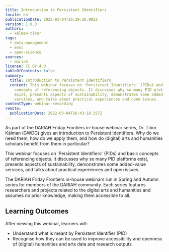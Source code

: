 ```yaml
---
title: Introduction to Persistent Identifiers
locale: en
publicationDate: 2022-03-04T16:29:26.992Z
version: 1.0.0
authors:
  - kálman-tibor
tags:
  - data-management
  - eosc
  - open-science
sources:
  - dariah
license: CC BY 4.0
tableOfContents: false
summary:
  title: Introduction to Persistent Identifiers
  content: This webinar focuses on 'Persistent Identifiers' (PIDs) and basic
    concepts of referencing objects. It discusses why so many PID platforms
    exist, presents aspects of sustainability, demonstrates some added-value
    services, and talks about practical experiences and open issues.
contentType: webinar-recording
remote:
  publicationDate: 2022-03-04T16:43:18.357Z
---
```

As part of the DARIAH Friday Frontiers in-house webinar series, Dr. Tibor Kálman (GWDG) gives an introduction to Persistent Identifiers. Why do we need them, how do we apply them, and how do (digital) arts and humanities scholars benefit from them in particular?

This webinar focuses on 'Persistent Identifiers' (PIDs) and basic concepts of referencing objects. It discusses why so many PID platforms exist, presents aspects of sustainability, demonstrates some added-value services, and talks about practical experiences and open issues.

The DARIAH Friday Frontiers in-house webinars run in Spring and Autumn series for members of the DARIAH community. Each series features researchers and projects related to the digital arts and humanities and assumes no prior knowledge, making them accessible to all.

## Learning Outcomes

After viewing this webinar, learners will:

* Understand what is meant by Persistent Identifier (PID)
* Recognise how they can be used to improve accessibility and openness of (digital) humanities and arts data and research outputs

<VideoCard provider="youtube" id="R1Ki4T-xDIQ" title="Introduction to Persistent Identifiers" subtitle="Click here to view" image="images/tibor-thumbnail.png" />
